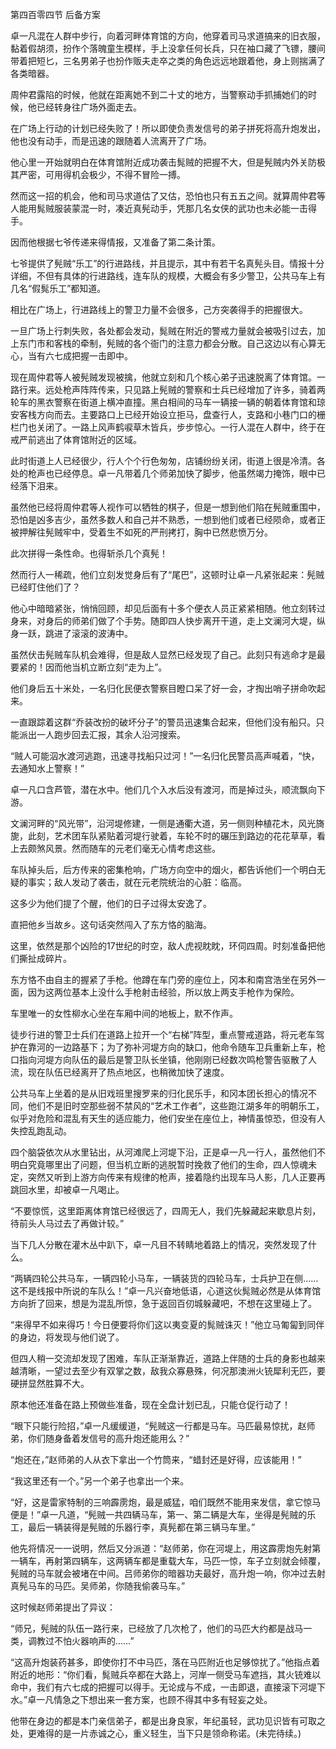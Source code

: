 

第四百零四节 后备方案

卓一凡混在人群中步行，向着河畔体育馆的方向，他穿着司马求道搞来的旧衣服，黏着假胡须，扮作个落魄童生模样，手上没拿任何长兵，只在袖口藏了飞镖，腰间带着把短匕，三名男弟子也扮作贩夫走卒之类的角色远远地跟着他，身上则揣满了各类暗器。

周仲君露陷的时候，他就在距离她不到二十丈的地方，当警察动手抓捕她们的时候，他已经转身往广场外面走去。

在广场上行动的计划已经失败了！所以即使负责发信号的弟子拼死将高升炮发出，他也没有动手，而是迅速的跟随着人流离开了广场。

他心里一开始就明白在体育馆附近成功袭击髨贼的把握不大，但是髡贼内外关防极其严密，可用得机会极少，不得不冒险一搏。

然而这一招的机会，他和司马求道估了又估，恐怕也只有五五之间。就算周仲君等人能用髨贼服装蒙混一时，凑近真髡动手，凭那几名女侠的武功也未必能一击得手。

因而他根据七爷传递来得情报，又准备了第二条计策。

七爷提供了髡贼“乐工”的行进路线，并且提示，其中有若干名真髡头目。情报十分详细，不但有具体的行进路线，连车队的规模，大概会有多少警卫，公共马车上有几名“假髨乐工”都知道。

相比在广场上，行进路线上的警卫力量不会很多，己方突袭得手的把握很大。

一旦广场上行刺失败，各处都会发动，髨贼在附近的警戒力量就会被吸引过去，加上东门市和客栈的牵制，髡贼的各个衙门的注意力都会分散。自己这边以有心算无心，当有六七成把握一击即中。

现在周仲君等人被髡贼发现被擒，他就立刻和几个核心弟子迅速脱离了体育馆。一路行来。远处枪声阵阵传来，只见路上髡贼的警察和士兵已经增加了许多，骑着两轮车的黑衣警察在街道上横冲直撞。黑白相间的马车一辆接一辆的朝着体育馆和琼安客栈方向而去。主要路口上已经开始设立拒马，盘查行人，支路和小巷门口的栅栏门也关闭了。一路上风声鹤唳草木皆兵，步步惊心。一行人混在人群中，终于在戒严前逃出了体育馆附近的区域。

此时街道上人已经很少，行人个个行色匆匆，店铺纷纷关闭，街道上很是冷清。各处的枪声也已经停息。卓一凡带着几个师弟加快了脚步，他虽然竭力掩饰，眼中已经落下泪来。

虽然他已经将周仲君等人视作可以牺牲的棋子，但是一想到他们陷在髡贼重围中，恐怕是凶多吉少，虽然多数人和自己并不熟悉，一想到他们或者已经陨命，或者正被押解往髡贼牢中，受着生不如死的严刑拷打，胸中已然悲愤万分。

此次拼得一条性命。也得斩杀几个真髡！

然而行人一稀疏，他们立刻发觉身后有了“尾巴”，这顿时让卓一凡紧张起来：髡贼已经盯住他们了？

他心中暗暗紧张，悄悄回顾，却见后面有十多个便衣人员正紧紧相随。他立刻转过身来，对身后的师弟们做了个手势。随即四人快步离开干道，走上文澜河大堤，纵身一跃，跳进了滚滚的波涛中。

虽然伏击髡贼车队机会难得，但是敌人显然已经发现了自己。此刻只有逃命才是最要紧的！因而他当机立断立刻“走为上”。

他们身后五十米处，一名归化民便衣警察目瞪口呆了好一会，才掏出哨子拼命吹起来。

一直跟踪着这群“乔装改扮的破坏分子”的警员迅速集合起来，但他们没有船只。只能派出一人跑步回去汇报，其余人沿河搜索。

“贼人可能泅水渡河逃跑，迅速寻找船只过河！”一名归化民警员高声喊着，“快，去通知水上警察！”

卓一凡口含芦管，潜在水中。他们几个入水后没有渡河，而是掉过头，顺流飘向下游。

文澜河畔的“风光带”，沿河堤修建，一侧是通衢大道，另一侧则种植花木，风光旖旎，此刻，艺术团车队紧贴着河堤行驶着，车轮不时的碾压到路边的花花草草，看上去颇煞风景。然而随车的元老们毫无心情考虑这些。

车队掉头后，后方传来的密集枪响，广场方向空中的烟火，都告诉他们一个明白无疑的事实；敌人发动了袭击，就在元老院统治的心脏：临高。

这多少为他们提了个醒，他们的日子过得太安逸了。

直把他乡当故乡。这句话突然闯入了东方恪的脑海。

这里，依然是那个凶险的17世纪的时空，敌人虎视眈眈，环伺四周。时刻准备把他们撕扯成碎片。

东方恪不由自主的握紧了手枪。他蹲在车门旁的座位上，冈本和南宫浩坐在另外一面，因为这两位基本上没什么手枪射击经验，所以放上两支手枪作为保险。

车里唯一的女性柳水心坐在车厢中间的地板上，默不作声。

徒步行进的警卫士兵们在道路上拉开一个“右梯”阵型，重点警戒道路，将元老车驾护在靠河的一边路基下；为了弥补河堤方向的缺口，他命令随车卫兵重新上车，枪口指向河堤方向队伍的最后是警卫队长坐镇，他刚刚已经数次鸣枪警告驱散了人流，现在队伍已经离开了热点地区，也稍微加快了速度。

公共马车上坐着的是从旧戏班里搜罗来的归化民乐手，和冈本团长担心的情况不同，他们不是旧时空那些弱不禁风的“艺术工作者”，这些跑江湖多年的明朝乐工，似乎对危险和混乱有天生的适应能力，他们安坐在座位上，神情虽惊恐，但没有人失控乱跑乱动。

四个脑袋依次从水里钻出，从河滩爬上河堤下沿，正是卓一凡一行人，虽然他们不明白究竟哪里出了问题，但当机立断的逃脱暂时挽救了他们的生命，四人惊魂未定，突然又听到上游方向传来有规律的枪声，接着隐约出现车马人影，几人正要再跳回水里，却被卓一凡喝止。

“不要惊慌，这里距离体育馆已经很远了，四周无人，我们先躲藏起来歇息片刻，待前头人马过去了再做计较。”

当下几人分散在灌木丛中趴下，卓一凡目不转睛地着路上的情况，突然发现了什么。

“两辆四轮公共马车，一辆四轮小马车，一辆装货的四轮马车，士兵护卫在侧……这不是线报中所说的车队么！”卓一凡兴奋地低语，心道这伙髨贼必然是从体育馆方向折了回来，想是为混乱所惊，急于返回百仞城躲藏吧，不想在这里碰上了。

“来得早不如来得巧！今日便要将你们这以夷变夏的髨贼诛灭！”他立马匍匐到同伴的身边，将发现与他们说了。

但四人稍一交流却发现了困难，车队正渐渐靠近，道路上伴随的士兵的身影也越来越清晰，一望过去至少有双掌之数，敌我众寡悬殊，何况那澳洲火铳犀利无匹，要硬拼显然胜算不大。

原本他还准备在路上预做些准备，现在全盘计划已乱，只能仓促行动了！

“眼下只能行险招，”卓一凡缓缓道，“髡贼这一行都是马车。马匹最易惊扰，赵师弟，你们随身备着发信号的高升炮还能用么？”

“炮还在，”赵师弟的人从衣下拿出一个竹筒来，“蜡封还是好得，应该能用！”

“我这里还有一个。”另一个弟子也拿出一个来。

“好，这是雷家特制的三响霹雳炮，最是威猛，咱们既然不能用来发信，拿它惊马便是！”卓一凡道，“髡贼一共四辆马车，第一、第二辆是大车，坐得是髡贼的乐工，最后一辆装得是髡贼的乐器行李，真髡都在第三辆马车里。”

他先将情况一一说明，然后又分派道：“赵师弟，你在河堤上，用这霹雳炮先射第一辆车，再射第四辆车，这两辆车都是重载大车，马匹一惊，车子立刻就会倾覆，髡贼的马车就会被堵在中间。吕师弟你的暗器功夫最好，高升炮一响，你冲过去射真髡马车的马匹。吴师弟，你随我偷袭马车。”

这时候赵师弟提出了异议：

“师兄，髡贼的队伍一路行来，已经放了几次枪了，他们的马匹大约都是战马一类，调教过不怕火器响声的……”

“这高升炮装药甚多，即使你打不中马匹，落在马匹附近也足够惊扰了。”他指点着附近的地形：“你们看，髨贼兵卒都在大路上，河岸一侧受马车遮挡，其火铳难以命中，我们有六七成的把握可以得手。无论成与不成，一击即退，直接滚下河堤下水。”卓一凡情急之下想出来一套方案，也顾不得其中多有轻妄之处。

他带在身边的都是本门亲信弟子，都是出身良家，年纪虽轻，武功见识皆有可取之处，更难得的是一片赤诚之心，重义轻生，当下只是领命称诺。(未完待续。)

